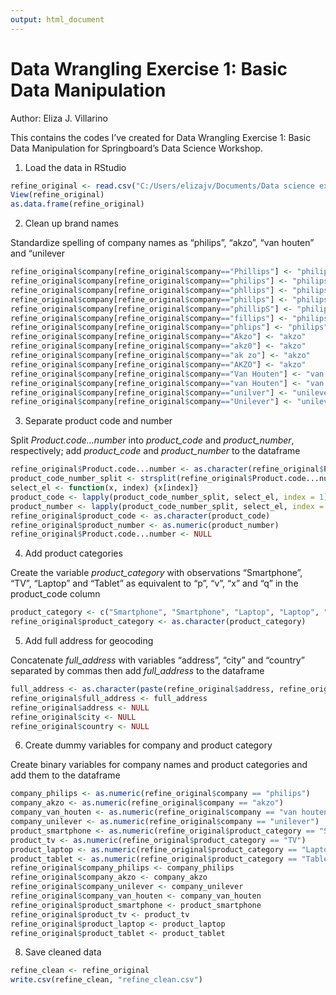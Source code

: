 ---
output: html_document
---
# Data Wrangling Exercise 1: Basic Data Manipulation
Author: Eliza J. Villarino

This contains the codes I've created for Data Wrangling Exercise 1: Basic Data Manipulation for Springboard's Data Science Workshop.

1. Load the data in RStudio

``` {r}
refine_original <- read.csv("C:/Users/elizajv/Documents/Data science exercises/refine.csv", 1)
View(refine_original)
as.data.frame(refine_original)
```

2. Clean up brand names

Standardize spelling of company names as "philips", "akzo", "van houten" and "unilever

``` {r}
refine_original$company[refine_original$company=="Phillips"] <- "philips"
refine_original$company[refine_original$company=="philips"] <- "philips"
refine_original$company[refine_original$company=="phllips"] <- "philips"
refine_original$company[refine_original$company=="phillps"] <- "philips"
refine_original$company[refine_original$company=="phillipS"] <- "philips"
refine_original$company[refine_original$company=="fillips"] <- "philips"
refine_original$company[refine_original$company=="phlips"] <- "philips"
refine_original$company[refine_original$company=="Akzo"] <- "akzo"
refine_original$company[refine_original$company=="akz0"] <- "akzo"
refine_original$company[refine_original$company=="ak zo"] <- "akzo"
refine_original$company[refine_original$company=="AKZO"] <- "akzo"
refine_original$company[refine_original$company=="Van Houten"] <- "van houten"
refine_original$company[refine_original$company=="van Houten"] <- "van houten"
refine_original$company[refine_original$company=="unilver"] <- "unilever"
refine_original$company[refine_original$company=="Unilever"] <- "unilever"
```

3. Separate product code and number

Split *Product.code...number* into *product_code* and *product_number*, respectively; add *product_code* and *product_number* to the dataframe

```{r}
refine_original$Product.code...number <- as.character(refine_original$Product.code...number)
product_code_number_split <- strsplit(refine_original$Product.code...number, split = "-")
select_el <- function(x, index) {x[index]}
product_code <- lapply(product_code_number_split, select_el, index = 1) 
product_number <- lapply(product_code_number_split, select_el, index = 2) 
refine_original$product_code <- as.character(product_code)
refine_original$product_number <- as.numeric(product_number)
refine_original$Product.code...number <- NULL
```

4. Add product categories

Create the variable *product_category* with observations "Smartphone", "TV", "Laptop" and "Tablet" as equivalent to "p", "v", "x" and "q" in the product_code column

```{r}
product_category <- c("Smartphone", "Smartphone", "Laptop", "Laptop", "Laptop", "Smartphone", "TV", "TV", "Laptop", "Smartphone", "Tablet", "Tablet", "Laptop", "Smartphone", "TV", "TV", "Laptop", "TV", "TV", "Laptop", "Smartphone", "Laptop", "Tablet", "Tablet", "Tablet")  
refine_original$product_category <- as.character(product_category)
```

5. Add full address for geocoding

Concatenate *full_address* with variables "address", "city" and "country" separated by commas then add *full_address* to the dataframe

```{r}
full_address <- as.character(paste(refine_original$address, refine_original$city, refine_original$country, sep = ","))
refine_original$full_address <- full_address
refine_original$address <- NULL 
refine_original$city <- NULL
refine_original$country <- NULL
```

6. Create dummy variables for company and product category

Create binary variables for company names and product categories and add them to the dataframe

``` {r}
company_philips <- as.numeric(refine_original$company == "philips")
company_akzo <- as.numeric(refine_original$company == "akzo")
company_van_houten <- as.numeric(refine_original$company == "van houten")
company_unilever <- as.numeric(refine_original$company == "unilever")
product_smartphone <- as.numeric(refine_original$product_category == "Smartphone")
product_tv <- as.numeric(refine_original$product_category == "TV")
product_laptop <- as.numeric(refine_original$product_category == "Laptop")
product_tablet <- as.numeric(refine_original$product_category == "Tablet")
refine_original$company_philips <- company_philips
refine_original$company_akzo <- company_akzo
refine_original$company_unilever <- company_unilever 
refine_original$company_van_houten <- company_van_houten
refine_original$product_smartphone <- product_smartphone
refine_original$product_tv <- product_tv
refine_original$product_laptop <- product_laptop
refine_original$product_tablet <- product_tablet
```

8. Save cleaned data 

``` {r}
refine_clean <- refine_original
write.csv(refine_clean, "refine_clean.csv")
```
